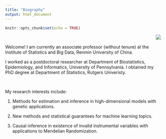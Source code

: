 ```yaml
---
title: "Biography"
output: html_document
---
```


```r
knitr::opts_chunk$set(echo = TRUE)
```


<img align="right" scale=0.45 src="me2.jpg">

&nbsp;

Welcome! I am currently an associate professor (without tenure) at the Institute of Statistics and Big Data, Renmin University of China.

I worked as a postdoctoral researcher at Department of Biostatistics, Epidemiology, and Informatics, University of Pennsylvania. I obtained my PhD degree at Department of Statistics, Rutgers Univeristy.

&nbsp;
&nbsp;

My research interests include:

1. Methods for estimation and inference in high-dimensional models with genetic applications. 

2. New methods and statistical guarantees for machine learning topics.

3. Causal inference in existence of invalid instrumental variables with applications to Mendelian Randomization.



